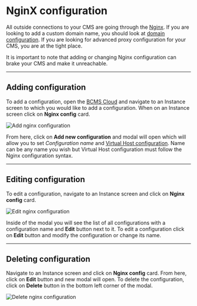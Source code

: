 
# NginX configuration

All outside connections to your CMS are going through the [Nginx](https://nginx.org).
If you are looking to add a custom domain name, you should look at [domain configuration](/cloud/domains).
If you are looking for advanced proxy configuration for your CMS, you are at the
tight place.

<Note>
  It is important to note that adding or changing Nginx configuration can brake your CMS and make it unreachable.
</Note>

---

## Adding configuration

To add a configuration, open the [BCMS Cloud](https://cloud.thebcms.com) and
navigate to an Instance screen to which you would like to add a configuration. When on
an Instance screen click on **Nginx config** card.

<Image
  src={addConfig}
  alt="Add nginx configuration"
  className="h-auto w-full"
  unoptimized
/>

From here, click on **Add new configuration** and modal will open which will
allow you to set _Configuration name_ and [Virtual Host configuration](https://docs.nginx.com/nginx/admin-guide/web-server/web-server/).
Name can be any name you wish but Virtual Host configuration must follow the Nginx
configuration syntax.

---

## Editing configuration

To edit a configuration, navigate to an Instance screen and click on **Nginx config** card.

<Image
  src={editConfig}
  alt="Edit nginx configuration"
  className="h-auto w-full"
  unoptimized
/>

Inside of the modal you will see the list of all configurations with a
configuration name and **Edit** button next to it. To edit a configuration
click on **Edit** button and modify the configuration or change its name.

---

## Deleting configuration

Navigate to an Instance screen and click on **Nginx config** card. From here,
click on **Edit** button and new modal will open. To delete the configuration,
click on **Delete** button in the bottom left corner of the modal.

<Image
  src={deleteConfig}
  alt="Delete nginx configuration"
  className="h-auto w-full"
  unoptimized
/>

